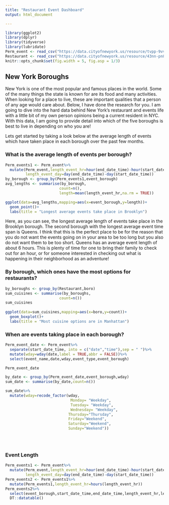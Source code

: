 ```yaml
---
title: "Restaurant Event Dashboard"
output: html_document

---
```


```r
library(ggplot2)
library(dplyr)
library(tidyverse)
library(lubridate)
Perm_event <- read_csv("https://data.cityofnewyork.us/resource/tvpp-9vvx.csv")
Restaurant <- read_csv("https://data.cityofnewyork.us/resource/43nn-pn8j.csv")
knitr::opts_chunk$set(fig.width = 5, fig.asp = 1/3)
```

## New York Boroughs

New York is one of the most popular and famous places in the world. Some of the many things the state is known for are its food and many activities. When looking for a place to live, these are important qualities that a person of any age would care about. Below, I have done the research for you. I am going to dive into the hard data behind New York's restaurant and events life with a little bit of my own person opinions being a current resident in NYC. With this data, I am going to provide detail into which of the five boroughs is best to live in depending on who you are! 

Lets get started by taking a look below at the average length of events which have taken place in each borough over the past few months. 

### What is the average length of events per borough?

```r
Perm_events1 <- Perm_event%>%
  mutate(Perm_event,length_event_hr=hour(end_date_time)-hour(start_date_time),
         length_event_day=day(end_date_time)-day(start_date_time))
by_borough <- group_by(Perm_events1,event_borough)
avg_lengths <- summarise(by_borough,
                        count=n(),
                        length=mean(length_event_hr,na.rm = TRUE))

ggplot(data=avg_lengths,mapping=aes(x=event_borough,y=length))+
  geom_point()+
  labs(title = "Longest average events take place in Brooklyn")

```

Here, as you can see, the longest average length of events take place in the Brooklyn borough. The second borough with the longest average event time span is Queens. I think that this is the perfect place to be for the reason that you do not want the events going on in your area to be too long but you also do not want them to be too short. Queens has an average event length of about 6 hours. This is plenty of time for one to bring their family to check out for an hour, or for someone interested in checking out what is happening in their neighborhood as an adventure! 

### By borough, which ones have the most options for restaurants?

```r
by_boroughs <- group_by(Restaurant,boro)
sum_cuisines <- summarise(by_boroughs,
                        count=n())
sum_cuisines
                        
ggplot(data=sum_cuisines,mapping=aes(x=boro,y=count))+
  geom_boxplot()+
  labs(title = "Most cuisine options are in Manhattan")
```

### When are events taking place in each borough?

```r
Perm_event_date <- Perm_event%>%
  separate(start_date_time, into = c("date","time"),sep = " ")%>%
  mutate(wday=wday(date,label = TRUE,abbr = FALSE))%>%
  select(event_name,date,wday,event_type,event_borough)

Perm_event_date

by_date <- group_by(Perm_event_date,event_borough,wday)
sum_date <- summarise(by_date,count=n())

sum_date%>%
  mutate(wday=recode_factor(wday,
                             Monday= "Weekday",
                             Tuesday= "Weekday",
                             Wednesday= "Weekday",
                            Thursday="Thursday",
                            Friday="Weekend",
                            Saturday="Weekend",
                            Sunday="Weekend"))


  
```

### Event Length 

```r
Perm_events1 <- Perm_event%>%
  mutate(Perm_event,length_event_hr=hour(end_date_time)-hour(start_date_time),
         length_event_day=day(end_date_time)-day(start_date_time))
Perm_events2 <- Perm_events1%>%
  mutate(Perm_events1,length_event_hr=hours(length_event_hr))
Perm_events2%>%
  select(event_borough,start_date_time,end_date_time,length_event_hr,length_event_day)%>%
  DT::datatable()
```
